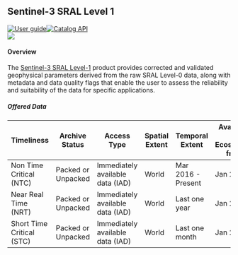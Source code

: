 
<div class="Level-1" style="display: block;">

<div>

## Sentinel-3 SRAL Level 1

<div class="row" style="display: flex; justify-content: space-around"><div class="column"><div class="badge-row">[![User guide](https://img.shields.io/badge/-User_guide-77cc09)](https://sentinels.copernicus.eu/web/sentinel/user-guides/sentinel-3-altimetry/processing-levels/level-1){target='_blank'}[![Catalog API](https://img.shields.io/badge/-Catalog_API-77cc09?style=flat)
](https://catalogue.dataspace.copernicus.eu/resto/api/collections/Sentinel3/search.json?){target='_blank'}</div><div class="badge-row gutter"><img src="https://img.shields.io/badge/revisit-28--day-0A4393"/></div><div class="badge-row"></div></div><div class="column" style="margin-right:10%; margin-left:auto; text-align: right;"></div></div>

#### Overview

The [Sentinel-3 SRAL Level-1](https://sentinels.copernicus.eu/web/sentinel/user-guides/sentinel-3-altimetry/processing-levels/level-1){target='blank'} product provides corrected and validated geophysical parameters derived from the raw SRAL Level-0 data, along with metadata and data quality flags that enable the user to assess the reliability and suitability of the data for specific applications.

<h5>Offered Data</h5><table class="table">
<thead>
<tr><th>Timeliness               </th><th>Archive Status    </th><th>Access Type                     </th><th>Spatial Extent  </th><th>Temporal Extent   </th><th>Available in Ecosystem from  </th></tr>
</thead>
<tbody>
<tr><td>Non Time Critical (NTC)  </td><td>Packed or Unpacked</td><td>Immediately available data (IAD)</td><td>World           </td><td>Mar 2016 - Present</td><td>Jan 2023                     </td></tr>
<tr><td>Near Real Time (NRT)     </td><td>Packed or Unpacked</td><td>Immediately available data (IAD)</td><td>World           </td><td>Last one year     </td><td>Jan 2023                     </td></tr>
<tr><td>Short Time Critical (STC)</td><td>Packed or Unpacked</td><td>Immediately available data (IAD)</td><td>World           </td><td>Last one month    </td><td>Jan 2023                     </td></tr>
</tbody>
</table>



</div>

</div>


